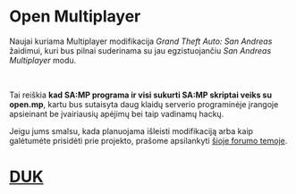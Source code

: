 # Open Multiplayer

Naujai kuriama Multiplayer modifikacija <em>Grand Theft Auto: San Andreas</em> žaidimui, kuri bus pilnai suderinama su jau egzistuojančiu <em>San Andreas Multiplayer</em> modu.

<br />

Tai reiškia **kad SA:MP programa ir visi sukurti SA:MP skriptai veiks su open.mp**, kartu bus sutaisyta daug klaidų serverio programinėje įrangoje apsieinant be įvairiausių apėjimų bei taip vadinamų hackų.

Jeigu jums smalsu, kada planuojama išleisti modifikaciją arba kaip galėtumėte prisidėti prie projekto, prašome apsilankyti <a href="https://www.burgershot.gg/showthread.php?tid=99">šioje forumo temoje</a>.

# [DUK](/faq?lang=lt)
